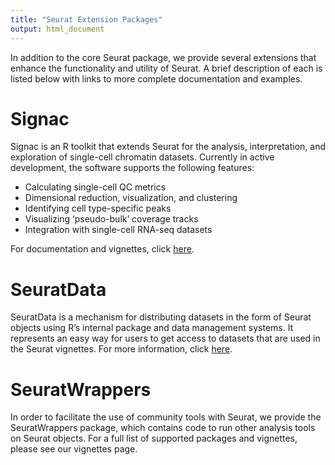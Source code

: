 ```yaml
---
title: "Seurat Extension Packages"
output: html_document
---
```


In addition to the core Seurat package, we provide several extensions that enhance the functionality and utility of Seurat. A brief description of each is listed below with links to more complete documentation and examples.

# Signac

Signac is an R toolkit that extends Seurat for the analysis, interpretation, and exploration of single-cell chromatin datasets. Currently in active development, the software supports the following features:

* Calculating single-cell QC metrics
* Dimensional reduction, visualization, and clustering
* Identifying cell type-specific peaks
* Visualizing ‘pseudo-bulk’ coverage tracks
* Integration with single-cell RNA-seq datasets

For documentation and vignettes, click [here](https://satijalab.org/signac/).

# SeuratData

SeuratData is a mechanism for distributing datasets in the form of Seurat objects using R’s internal package and data management systems. It represents an easy way for users to get access to datasets that are used in the Seurat vignettes. For more information, click [here](https://github.com/satijalab/seurat-data).

# SeuratWrappers

In order to facilitate the use of community tools with Seurat, we provide the SeuratWrappers package, which contains code to run other analysis tools on Seurat objects. For a full list of supported packages and vignettes, please see our vignettes page.
